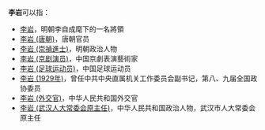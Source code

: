 '''李岩'''可以指：
* [[李岩|李岩]]，明朝李自成麾下的一名將領
* [[李岩_(唐朝)|李岩 (唐朝)]]，唐朝官员
* [[李岩_(崇禎進士)|李岩 (崇禎進士)]]，明朝政治人物
* [[李岩_(京剧演员)|李岩 (京剧演员)]]，中国京劇表演藝術家
* [[李岩_(足球运动员)|李岩 (足球运动员)]]，中国足球运动员
* [[李岩_(1929年)|李岩 (1929年)]]，曾任中共中央直属机关工作委员会副书记，第八、九届全国政协委员
* [[李岩_(外交官)|李岩 (外交官)]]，中华人民共和国外交官
* [[李岩_(武汉人大常委会原主任)|李岩 (武汉人大常委会原主任)]]，中华人民共和国政治人物，武汉市人大常委会原主任

{{disambig|Y岩|Cat=二字李姓人名消歧义}}